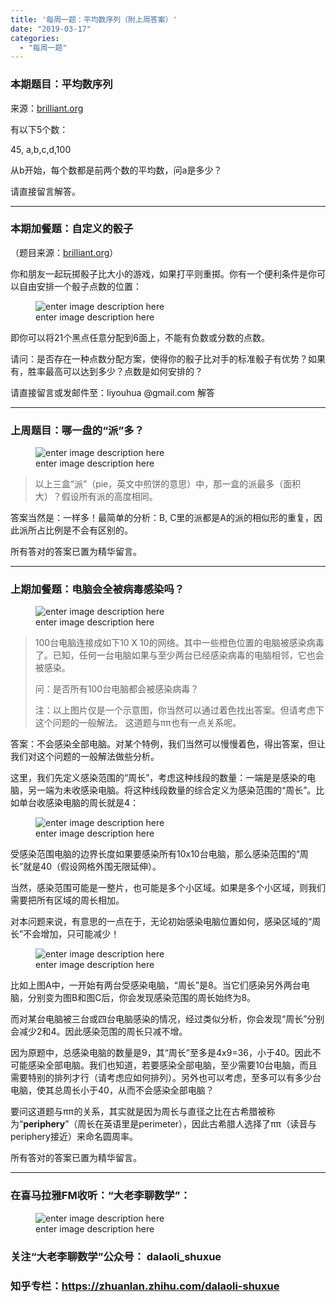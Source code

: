 ```yaml
---
title: '每周一题：平均数序列（附上周答案）'
date: "2019-03-17"
categories:
  - "每周一题"
---
```


<h3 id="本期题目：平均数序列">本期题目：平均数序列</h3>

来源：<a href="http://brilliant.org">brilliant.org</a>

有以下5个数：

45, a,b,c,d,100

从b开始，每个数都是前两个数的平均数，问a是多少？

请直接留言解答。

<hr>

<h3 id="本期加餐题：自定义的骰子">本期加餐题：自定义的骰子</h3>

（题目来源：<a href="http://brilliant.org">brilliant.org</a>）

你和朋友一起玩掷骰子比大小的游戏，如果打平则重掷。你有一个便利条件是你可以自由安排一个骰子点数的位置：

![enter image description here](https://pic4.zhimg.com/80/v2-98e0a6303add19cd765f6ab5142ff1d3_hd.jpg)

即你可以将21个黑点任意分配到6面上，不能有负数或分数的点数。

请问：是否存在一种点数分配方案，使得你的骰子比对手的标准骰子有优势？如果有，胜率最高可以达到多少？点数是如何安排的？

请直接留言或发邮件至：liyouhua @gmail.com 解答

<hr>

<h3 id="上周题目：哪一盘的“派”多？">上周题目：哪一盘的“派”多？</h3>

![enter image description here](https://pic4.zhimg.com/80/v2-297cbd0789de7148818eab0ca56913ff_hd.jpg)

<blockquote>
以上三盒“派”（pie，英文中煎饼的意思）中，那一盒的派最多（面积大）？假设所有派的高度相同。
</blockquote>

答案当然是：一样多！最简单的分析：B, C里的派都是A的派的相似形的重复，因此派所占比例是不会有区别的。

所有答对的答案已置为精华留言。

<hr>

<h3 id="上期加餐题：电脑会全被病毒感染吗？">上期加餐题：电脑会全被病毒感染吗？</h3>

![enter image description here](https://pic1.zhimg.com/80/v2-6c26a7d30e0a2f95dc84d24b6d23a908_hd.jpg)

<blockquote>
100台电脑连接成如下10 X 10的网络。其中一些橙色位置的电脑被感染病毒了。已知，任何一台电脑如果与至少两台已经感染病毒的电脑相邻，它也会被感染。

问：是否所有100台电脑都会被感染病毒？

注：以上图片仅是一个示意图，你当然可以通过着色找出答案。但请考虑下这个问题的一般解法。 这道题与<span class="katex--inline"><span class="katex"><span class="katex-mathml">π\pi</span><span class="katex-html" aria-hidden="true"><span class="base"><span class="strut" style="height:.43056em;vertical-align:0;"></span><span style="margin-right:.03588em;" class="mord mathit">π</span></span></span></span></span>也有一点关系呢。
</blockquote>

答案：不会感染全部电脑。对某个特例，我们当然可以慢慢着色，得出答案，但让我们对这个问题的一般解法做些分析。

这里，我们先定义感染范围的“周长”，考虑这种线段的数量：一端是是感染的电脑，另一端为未收感染电脑。将这种线段数量的综合定义为感染范围的“周长”。比如单台收感染电脑的周长就是4：

![enter image description here](https://pic1.zhimg.com/80/v2-6a7ecfdb597c73e5b9f65119d06afa74_hd.jpg)

受感染范围电脑的边界长度如果要感染所有10x10台电脑，那么感染范围的“周长”就是40（假设网格外围无限延伸）。

当然，感染范围可能是一整片，也可能是多个小区域。如果是多个小区域，则我们需要把所有区域的周长相加。

对本问题来说，有意思的一点在于，无论初始感染电脑位置如何，感染区域的“周长”不会增加，只可能减少！

![enter image description here](https://pic1.zhimg.com/80/v2-87ed84a222ad3d0b16f23b4b33aad694_hd.jpg)

比如上图A中，一开始有两台受感染电脑，“周长”是8。当它们感染另外两台电脑，分别变为图B和图C后，你会发现感染范围的周长始终为8。

而对某台电脑被三台或四台电脑感染的情况，经过类似分析，你会发现“周长”分别会减少2和4。因此感染范围的周长只减不增。

因为原题中，总感染电脑的数量是9，其“周长”至多是4x9=36，小于40。因此不可能感染全部电脑。我们也知道，若要感染全部电脑，至少需要10台电脑，而且需要特别的排列才行（请考虑应如何排列）。另外也可以考虑，至多可以有多少台电脑，使其总周长小于40，从而不会感染全部电脑？

要问这道题与<span class="katex--inline"><span class="katex"><span class="katex-mathml">π\pi</span><span class="katex-html" aria-hidden="true"><span class="base"><span class="strut" style="height:.43056em;vertical-align:0;"></span><span style="margin-right:.03588em;" class="mord mathit">π</span></span></span></span></span>的关系，其实就是因为周长与直径之比在古希腊被称为“**periphery**”（周长在英语里是perimeter），因此古希腊人选择了<span class="katex--inline"><span class="katex"><span class="katex-mathml">π\pi</span><span class="katex-html" aria-hidden="true"><span class="base"><span class="strut" style="height:.43056em;vertical-align:0;"></span><span style="margin-right:.03588em;" class="mord mathit">π</span></span></span></span></span>（读音与periphery接近）来命名圆周率。

所有答对的答案已置为精华留言。

<hr>

<h3 id="在喜马拉雅fm收听：大老李聊数学”：">在喜马拉雅FM收听："大老李聊数学”：</h3>

![enter image description here](https://pic1.zhimg.com/80/v2-8d13d5180712a2921dbf634a4ab3ce78_hd.jpg)

<h3 id="关注“大老李聊数学”公众号：-dalaoli_shuxue">关注“大老李聊数学”公众号： dalaoli_shuxue</h3>

<h3 id="知乎专栏：httpszhuanlan.zhihu.comdalaoli-shuxue">知乎专栏：<a href="https://zhuanlan.zhihu.com/dalaoli-shuxue">https://zhuanlan.zhihu.com/dalaoli-shuxue</a></h3>